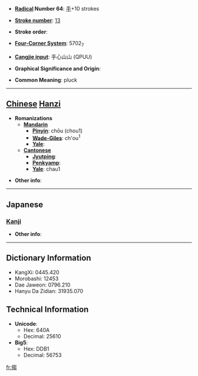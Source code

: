 * '''[[Wiktionary:Chinese radical index| Radical]] Number 64''': [[Wiktionary:Chinese radical index 手|手]]+10 strokes

* '''[[Wiktionary:Chinese total strokes index|Stroke number]]''': [[Wiktionary:Chinese total strokes index 13|13]]

* '''Stroke order''': 

* '''[[Wiktionary:Chinese four corner index|Four-Corner System]]''': 5702<sub>7</sub>

* '''[[Wiktionary:Chinese Cangjie index|Cangjie input]]''': 手心山山 (QPUU)

* '''Graphical Significance and Origin''': 

* '''Common Meaning''': pluck

----

== [[Chinese]] [[Hanzi]] ==

* '''Romanizations'''
** '''[[Mandarin]]'''
*** '''[[Pinyin]]''': chōu (chou1)
*** '''[[Wade-Giles]]''': ch'ou<sup>1</sup>
*** '''[[Yale]]''': 
** '''[[Cantonese]]'''
*** '''[[Jyutping]]''':
*** '''[[Penkyamp]]''': 
*** '''[[Yale]]''': chau1

* '''Other info''': 

----

==Japanese==
===[[Kanji]]===
{{kanji|on readings=[[しゅう]] (shū), [[しゅ]] (shu), [[す]] (su)|kun readings=}}

* '''Other info''':  

----

== Dictionary Information ==

* KangXi: 0445.420
* Morobashi: 12453
* Dae Jaweon: 0796.210
* Hanyu Da Zidian: 31935.070

== Technical Information ==

* '''Unicode''':
** Hex: 640A
** Decimal: 25610
* '''Big5''':
** Hex: DDB1
** Decimal: 56753

[[fr:搊]]